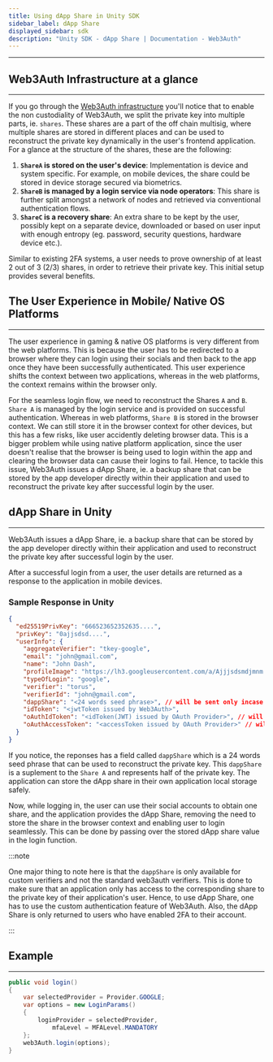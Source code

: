 ```yaml
---
title: Using dApp Share in Unity SDK
sidebar_label: dApp Share
displayed_sidebar: sdk
description: "Unity SDK - dApp Share | Documentation - Web3Auth"
---
```


---

## Web3Auth Infrastructure at a glance

---

If you go through the [Web3Auth infrastructure](/overview/key-management/) you'll notice that to enable the non custodiality of Web3Auth, we split the
private key into multiple parts, ie. `shares`. These shares are a part of the off chain multisig, where multiple shares are stored in different places
and can be used to reconstruct the private key dynamically in the user's frontend application. For a glance at the structure of the shares, these are
the following:

1. **`ShareA` is stored on the user's device**: Implementation is device and system specific. For example, on mobile devices, the share could be
   stored in device storage secured via biometrics.
2. **`ShareB` is managed by a login service via node operators**: This share is further split amongst a network of nodes and retrieved via
   conventional authentication flows.
3. **`ShareC` is a recovery share**: An extra share to be kept by the user, possibly kept on a separate device, downloaded or based on user input with
   enough entropy (eg. password, security questions, hardware device etc.).

Similar to existing 2FA systems, a user needs to prove ownership of at least 2 out of 3 (2/3) shares, in order to retrieve their private key. This
initial setup provides several benefits.

## The User Experience in Mobile/ Native OS Platforms

---

The user experience in gaming & native OS platforms is very different from the web platforms. This is because the user has to be redirected to a
browser where they can login using their socials and then back to the app once they have been successfully authenticated. This user experience shifts
the context between two applications, whereas in the web platforms, the context remains within the browser only.

For the seamless login flow, we need to reconstruct the Shares `A` and `B`. `Share A` is managed by the login service and is provided on successful
authentication. Whereas in web platforms, `Share B` is stored in the browser context. We can still store it in the browser context for other devices,
but this has a few risks, like user accidently deleting browser data. This is a bigger problem while using native platform application, since the user
doesn't realise that the browser is being used to login within the app and clearing the browser data can cause their logins to fail. Hence, to tackle
this issue, Web3Auth issues a dApp Share, ie. a backup share that can be stored by the app developer directly within their application and used to
reconstruct the private key after successful login by the user.

## dApp Share in Unity

---

Web3Auth issues a dApp Share, ie. a backup share that can be stored by the app developer directly within their application and used to reconstruct the
private key after successful login by the user.

After a successful login from a user, the user details are returned as a response to the application in mobile devices.

### Sample Response in Unity

```json
{
  "ed25519PrivKey": "666523652352635....",
  "privKey": "0ajjsdsd....",
  "userInfo": {
    "aggregateVerifier": "tkey-google",
    "email": "john@gmail.com",
    "name": "John Dash",
    "profileImage": "https://lh3.googleusercontent.com/a/Ajjjsdsmdjmnm...",
    "typeOfLogin": "google",
    "verifier": "torus",
    "verifierId": "john@gmail.com",
    "dappShare": "<24 words seed phrase>", // will be sent only incase of custom verifiers
    "idToken": "<jwtToken issued by Web3Auth>",
    "oAuthIdToken": "<idToken(JWT) issued by OAuth Provider>", // will be sent only incase of custom verifiers
    "oAuthAccessToken": "<accessToken issued by OAuth Provider>" // will be sent only incase of custom verifiers
  }
}
```

If you notice, the reponses has a field called `dappShare` which is a 24 words seed phrase that can be used to reconstruct the private key. This
`dappShare` is a suplement to the `Share A` and represents half of the private key. The application can store the dApp share in their own application
local storage safely.

Now, while logging in, the user can use their social accounts to obtain one share, and the application provides the dApp Share, removing the need to
store the share in the browser context and enabling user to login seamlessly. This can be done by passing over the stored dApp share value in the
login function.

:::note

One major thing to note here is that the `dappShare` is only available for custom verifiers and not the standard web3auth verifiers. This is done to
make sure that an application only has access to the corresponding share to the private key of their application's user. Hence, to use dApp Share, one
has to use the custom authentication feature of Web3Auth. Also, the dApp Share is only returned to users who have enabled 2FA to their account.

:::

## Example

---

```csharp
public void login()
{
    var selectedProvider = Provider.GOOGLE;
    var options = new LoginParams()
    {
        loginProvider = selectedProvider,
		    mfaLevel = MFALevel.MANDATORY
    };
    web3Auth.login(options);
}
```
